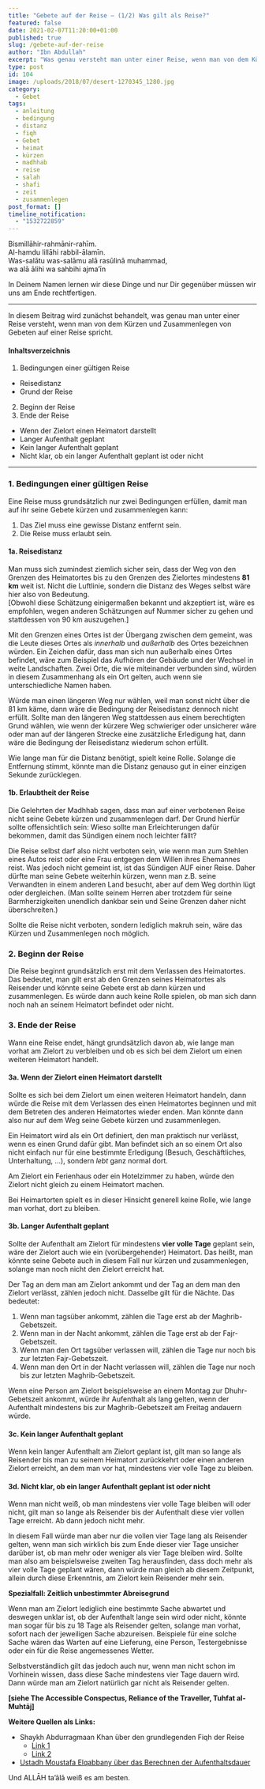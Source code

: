 ```yaml
---
title: "Gebete auf der Reise – (1/2) Was gilt als Reise?"
featured: false
date: 2021-02-07T11:20:00+01:00
published: true
slug: /gebete-auf-der-reise
author: "Ibn Abdullah"
excerpt: "Was genau versteht man unter einer Reise, wenn man von dem Kürzen und Zusammenlegen von Gebeten auf einer Reise spricht?"
type: post
id: 104
image: /uploads/2018/07/desert-1270345_1280.jpg
category:
  - Gebet
tags:
  - anleitung
  - bedingung
  - distanz
  - fiqh
  - Gebet
  - heimat
  - kürzen
  - madhhab
  - reise
  - salah
  - shafi
  - zeit
  - zusammenlegen
post_format: []
timeline_notification:
  - "1532722859"
---
```


Bismillāhir-rahmānir-rahīm.  
Al-hamdu lillāhi rabbil-ālamīn.  
Was-salātu was-salāmu alā rasūlinā muhammad,  
wa alā ālihi wa sahbihi ajma’īn

In Deinem Namen lernen wir diese Dinge und nur Dir gegenüber müssen wir uns am Ende rechtfertigen.

---

In diesem Beitrag wird zunächst behandelt, was genau man unter einer Reise versteht, wenn man von dem Kürzen und Zusammenlegen von Gebeten auf einer Reise spricht.

#### Inhaltsverzeichnis

1. Bedingungen einer gültigen Reise

- Reisedistanz
- Grund der Reise

2. Beginn der Reise
3. Ende der Reise

- Wenn der Zielort einen Heimatort darstellt
- Langer Aufenthalt geplant
- Kein langer Aufenthalt geplant
- Nicht klar, ob ein langer Aufenthalt geplant ist oder nicht

---

### 1. Bedingungen einer gültigen Reise

Eine Reise muss grundsätzlich nur zwei Bedingungen erfüllen, damit man auf ihr seine Gebete kürzen und zusammenlegen kann:

1. Das Ziel muss eine gewisse Distanz entfernt sein.
2. Die Reise muss erlaubt sein.

#### 1a. Reisedistanz

Man muss sich zumindest ziemlich sicher sein, dass der Weg von den Grenzen des Heimatortes bis zu den Grenzen des Zielortes mindestens **81 km** weit ist. Nicht die Luftlinie, sondern die Distanz des Weges selbst wäre hier also von Bedeutung.  
\[Obwohl diese Schätzung einigermaßen bekannt und akzeptiert ist, wäre es empfohlen, wegen anderen Schätzungen auf Nummer sicher zu gehen und stattdessen von 90 km auszugehen.\]

Mit den Grenzen eines Ortes ist der Übergang zwischen dem gemeint, was die Leute dieses Ortes als _innerhalb_ und _außerhalb_ des Ortes bezeichnen würden. Ein Zeichen dafür, dass man sich nun außerhalb eines Ortes befindet, wäre zum Beispiel das Aufhören der Gebäude und der Wechsel in weite Landschaften. Zwei Orte, die wie miteinander verbunden sind, würden in diesem Zusammenhang als ein Ort gelten, auch wenn sie unterschiedliche Namen haben.

Würde man einen längeren Weg nur wählen, weil man sonst nicht über die 81 km käme, dann wäre die Bedingung der Reisedistanz dennoch nicht erfüllt. Sollte man den längeren Weg stattdessen aus einem berechtigten Grund wählen, wie wenn der kürzere Weg schwieriger oder unsicherer wäre oder man auf der längeren Strecke eine zusätzliche Erledigung hat, dann wäre die Bedingung der Reisedistanz wiederum schon erfüllt.

Wie lange man für die Distanz benötigt, spielt keine Rolle. Solange die Entfernung stimmt, könnte man die Distanz genauso gut in einer einzigen Sekunde zurücklegen.

#### 1b. Erlaubtheit der Reise

Die Gelehrten der Madhhab sagen, dass man auf einer verbotenen Reise nicht seine Gebete kürzen und zusammenlegen darf. Der Grund hierfür sollte offensichtlich sein: Wieso sollte man Erleichterungen dafür bekommen, damit das Sündigen einem noch leichter fällt?

Die Reise selbst darf also nicht verboten sein, wie wenn man zum Stehlen eines Autos reist oder eine Frau entgegen dem Willen ihres Ehemannes reist. Was jedoch nicht gemeint ist, ist das Sündigen AUF einer Reise. Daher dürfte man seine Gebete weiterhin kürzen, wenn man z.B. seine Verwandten in einem anderen Land besucht, aber auf dem Weg dorthin lügt oder dergleichen. (Man sollte seinem Herren aber trotzdem für seine Barmherzigkeiten unendlich dankbar sein und Seine Grenzen daher nicht überschreiten.)

Sollte die Reise nicht verboten, sondern lediglich makruh sein, wäre das Kürzen und Zusammenlegen noch möglich.

### 2. Beginn der Reise

Die Reise beginnt grundsätzlich erst mit dem Verlassen des Heimatortes. Das bedeutet, man gilt erst ab den Grenzen seines Heimatortes als Reisender und könnte seine Gebete erst ab dann kürzen und zusammenlegen. Es würde dann auch keine Rolle spielen, ob man sich dann noch nah an seinem Heimatort befindet oder nicht.

### 3. Ende der Reise

Wann eine Reise endet, hängt grundsätzlich davon ab, wie lange man vorhat am Zielort zu verbleiben und ob es sich bei dem Zielort um einen weiteren Heimatort handelt.

#### 3a. Wenn der Zielort einen Heimatort darstellt

Sollte es sich bei dem Zielort um einen weiteren Heimatort handeln, dann würde die Reise mit dem Verlassen des einen Heimatortes beginnen und mit dem Betreten des anderen Heimatortes wieder enden. Man könnte dann also nur auf dem Weg seine Gebete kürzen und zusammenlegen.

Ein Heimatort wird als ein Ort definiert, den man praktisch nur verlässt, wenn es einen Grund dafür gibt. Man befindet sich an so einem Ort also nicht einfach nur für eine bestimmte Erledigung (Besuch, Geschäftliches, Unterhaltung, …), sondern _lebt_ ganz normal dort.

Am Zielort ein Ferienhaus oder ein Hotelzimmer zu haben, würde den Zielort nicht gleich zu einem Heimatort machen.

Bei Heimartorten spielt es in dieser Hinsicht generell keine Rolle, wie lange man vorhat, dort zu bleiben.

#### 3b. Langer Aufenthalt geplant

Sollte der Aufenthalt am Zielort für mindestens **vier volle Tage** geplant sein, wäre der Zielort auch wie ein (vorübergehender) Heimatort. Das heißt, man könnte seine Gebete auch in diesem Fall nur kürzen und zusammenlegen, solange man noch nicht den Zielort erreicht hat.

Der Tag an dem man am Zielort ankommt und der Tag an dem man den Zielort verlässt, zählen jedoch nicht. Dasselbe gilt für die Nächte. Das bedeutet:

1. Wenn man tagsüber ankommt, zählen die Tage erst ab der Maghrib-Gebetszeit.
2. Wenn man in der Nacht ankommt, zählen die Tage erst ab der Fajr-Gebetszeit.
3. Wenn man den Ort tagsüber verlassen will, zählen die Tage nur noch bis zur letzten Fajr-Gebetszeit.
4. Wenn man den Ort in der Nacht verlassen will, zählen die Tage nur noch bis zur letzten Maghrib-Gebetszeit.

Wenn eine Person am Zielort beispielsweise an einem Montag zur Dhuhr-Gebetszeit ankommt, würde ihr Aufenthalt als lang gelten, wenn der Aufenthalt mindestens bis zur Maghrib-Gebetszeit am Freitag andauern würde.

#### 3c. Kein langer Aufenthalt geplant

Wenn kein langer Aufenthalt am Zielort geplant ist, gilt man so lange als Reisender bis man zu seinem Heimatort zurückkehrt oder einen anderen Zielort erreicht, an dem man vor hat, mindestens vier volle Tage zu bleiben.

#### 3d. Nicht klar, ob ein langer Aufenthalt geplant ist oder nicht

Wenn man nicht weiß, ob man mindestens vier volle Tage bleiben will oder nicht, gilt man so lange als Reisender bis der Aufenthalt diese vier vollen Tage erreicht. Ab dann jedoch nicht mehr.

In diesem Fall würde man aber nur die vollen vier Tage lang als Reisender gelten, wenn man sich wirklich bis zum Ende dieser vier Tage unsicher darüber ist, ob man mehr oder weniger als vier Tage bleiben wird. Sollte man also am beispielsweise zweiten Tag herausfinden, dass doch mehr als vier volle Tage geplant wären, dann würde man gleich ab diesem Zeitpunkt, allein durch diese Erkenntnis, am Zielort kein Reisender mehr sein.

**Spezialfall: Zeitlich unbestimmter Abreisegrund**

Wenn man am Zielort lediglich eine bestimmte Sache abwartet und deswegen unklar ist, ob der Aufenthalt lange sein wird oder nicht, könnte man sogar für bis zu 18 Tage als Reisender gelten, solange man vorhat, sofort nach der jeweiligen Sache abzureisen. Beispiele für eine solche Sache wären das Warten auf eine Lieferung, eine Person, Testergebnisse oder ein für die Reise angemessenes Wetter.

Selbstverständlich gilt das jedoch auch nur, wenn man nicht schon im Vorhinein wissen, dass diese Sache mindestens vier Tage dauern wird. Dann würde man am Zielort natürlich gar nicht als Reisender gelten.

**\[siehe The Accessible Conspectus, Reliance of the Traveller, Tuhfat al-Muhtāj\]**

**Weitere Quellen als Links:**

- Shaykh Abdurragmaan Khan über den grundlegenden Fiqh der Reise
  - [Link 1](https://seekersguidance.org/answers/shafii-fiqh/what-are-the-rules-of-travel-according-to-the-shafii-school/)
  - [Link 2](https://seekersguidance.org/answers/shafii-fiqh/traveler-allowed-shorten-hi-prayers-shafii/)
- [Ustadh Moustafa Elqabbany über das Berechnen der Aufenthaltsdauer](https://islamqa.org/shafii/qibla-shafii/33567)

Und ALLĀH ta’ālā weiß es am besten.

